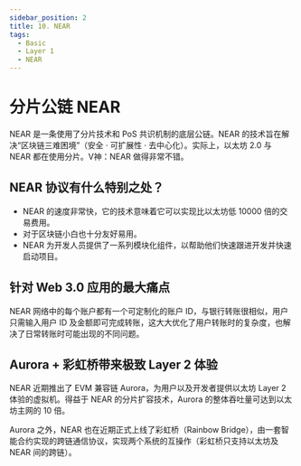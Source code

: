 ```yaml
---
sidebar_position: 2
title: 10. NEAR
tags:
  - Basic
  - Layer 1
  - NEAR
---
```


# 分片公链 NEAR

NEAR 是一条使用了分片技术和 PoS 共识机制的底层公链。NEAR 的技术旨在解决“区块链三难困境”（安全 · 可扩展性 · 去中心化）。实际上，以太坊 2.0 与 NEAR 都在使用分片。V神：NEAR 做得非常不错。

## NEAR 协议有什么特别之处？

- NEAR 的速度非常快，它的技术意味着它可以实现比以太坊低 10000 倍的交易费用。
- 对于区块链小白也十分友好易用。
- NEAR 为开发人员提供了一系列模块化组件，以帮助他们快速跟进开发并快速启动项目。

## 针对 Web 3.0 应用的最大痛点

NEAR 网络中的每个账户都有一个可定制化的账户 ID，与银行转账很相似，用户只需输入用户 ID 及金额即可完成转账，这大大优化了用户转账时的复杂度，也解决了日常转账时可能出现的不同问题。

## Aurora + 彩虹桥带来极致 Layer 2 体验

NEAR 近期推出了 EVM 兼容链 Aurora，为用户以及开发者提供以太坊 Layer 2 体验的虚拟机。得益于 NEAR 的分片扩容技术，Aurora 的整体吞吐量可达到以太坊主网的 10 倍。

Aurora 之外，NEAR 也在近期正式上线了彩虹桥（Rainbow Bridge），由一套智能合约实现的跨链通信协议，实现两个系统的互操作（彩虹桥只支持以太坊及 NEAR 间的跨链）。